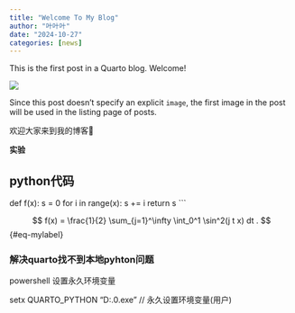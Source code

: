 ```yaml
---
title: "Welcome To My Blog"
author: "叶叶叶"
date: "2024-10-27"
categories: [news]
---
```


This is the first post in a Quarto blog. Welcome!

![](thumbnail.jpg)

Since this post doesn't specify an explicit `image`, the first image in the post will be used in the listing page of posts.

欢迎大家来到我的博客👏

**实验**

## python代码

def f(x):
	s = 0
	for i in range(x):
		s += i
	return s
```

$$
  f(x) = \frac{1}{2} \sum_{j=1}^\infty \int_0^1 \sin^2(j t x) dt .
$${#eq-mylabel}

### 解决quarto找不到本地pyhton问题

powershell 设置永久环境变量

setx QUARTO_PYTHON "D:\Python3.11.0\python.exe" // 永久设置环境变量(用户)